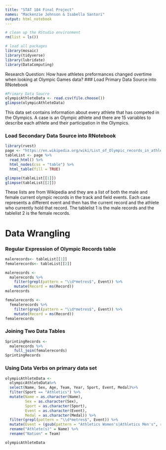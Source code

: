 ```yaml
---
title: "STAT 184 Final Project"
names: "Mackenzie Johnson & Isabella Santori"
output: html_notebook
---
```


```r
# clean up the RStudio environment 
rm(list = ls())

# load all packages
library(mosaic)
library(tidyverse)
library(lubridate)
library(DataComputing)
```

Research Question: How have athletes preformances changed overtime when looking at Olympic Games data? 
### Load Primary Data Source into RNotebook
```r
#Primary Data Soucre
olympicAthleteData <- read.csv(file.choose())
glimpse(olympicAthleteData)
```
This data set contains information about every athlete that has competed in the Olympics. A case is an Olympic athlete and there are 15 variables to describe each athlete and their participation in the Olympics. 

### Load Secondary Data Source into RNotebook
```r
library(rvest)
page <- "https://en.wikipedia.org/wiki/List_of_Olympic_records_in_athletics"
tableList <- page %>%
  read_html() %>%
  html_nodes(css = "table") %>%
  html_table(fill = TRUE)

glimpse(tableList[[1]])
glimpse(tableList[[2]])
```
These lists are from Wikipedia and they are a list of both the male and female current olympic records in the track and field events. Each case represents a different event and then has the current record and the athlete who currently hold that record. The tablelist 1 is the male records and the tablelist 2 is the female records. 

# Data Wrangling 
### Regular Expression of Olympic Records table 
```r
malerecords<- tableList[[1]]
femalerecords<- tableList[[2]]

malerecords <- 
  malerecords %>%
    filter(grepl(pattern = "\\d*metres$", Event)) %>%
    mutate(Record = ms(Record))
malerecords

femalerecords <-
  femalerecords %>%
    filter(grepl(pattern = "\\d*metres$", Event)) %>%
    mutate(Record = ms(Record))
femalerecords
```

### Joining Two Data Tables
```r
SprintingRecords <-
  malerecords %>%
    full_join(femalerecords)
SprintingRecords
```

### Using Data Verbs on primary data set
```r
olympicAthleteData <-
  olympicAthleteData%>%
  select(Name, Sex, Age, Team, Year, Sport, Event, Medal)%>%
  filter(Sport == "Athletics") %>%
  mutate(Name = as.character(Name),
         Sex = as.character(Sex),
         Sport = as.character(Sport),
         Event = as.character(Event),
         Medal = as.character(Medal)) %>%
  filter(grepl(pattern = "\\d*metres$", Event)) %>%
  mutate(Event = (gsub(pattern = "Athletics Women's|Athletics Men's", replacement = "", Event))) %>%
  rename("Athlete(s)" = Name) %>%
  rename("Nation" = Team)

olympicAthleteData
```

